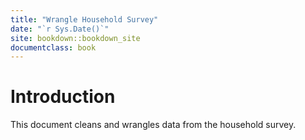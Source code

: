 ```yaml
---
title: "Wrangle Household Survey"
date: "`r Sys.Date()`"
site: bookdown::bookdown_site
documentclass: book
---
```


# Introduction

This document cleans and wrangles data from the household survey.